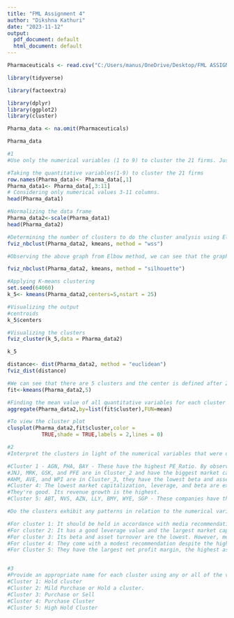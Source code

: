 ---
title: "FML Assignment 4"
author: "Dikshna Kathuri"
date: "2023-11-12"
output:
  pdf_document: default
  html_document: default
---
```{r}
Pharmaceuticals <- read.csv("C:/Users/manus/OneDrive/Desktop/FML ASSIGNMENTS/FML 4/Pharmaceuticals.csv")
```

```{r}
library(tidyverse)
```

```{r}
library(factoextra)
```

```{r}
library(dplyr)
library(ggplot2)
library(cluster)
```

```{r}
Pharma_data <- na.omit(Pharmaceuticals) 

Pharma_data
```

```{r}
#1
#Use only the numerical variables (1 to 9) to cluster the 21 firms. Justify the various choices made in conducting the cluster analysis, such as weights for different variables, the specific clustering algorithm(s) used, the number of clusters formed, and so on.

```

```{r}
#Taking the quantitative variables(1-9) to cluster the 21 firms
row.names(Pharma_data)<- Pharma_data[,1]
Pharma_data1<- Pharma_data[,3:11]
# Considering only numerical values 3-11 columns.
head(Pharma_data1)
```

```{r}
#Normalizing the data frame 
Pharma_data2<-scale(Pharma_data1)
head(Pharma_data2)
```

```{r}
#Determining the number of clusters to do the cluster analysis using Elbow Method
fviz_nbclust(Pharma_data2, kmeans, method = "wss")
```

```{r}
#Observing the above graph from Elbow method, we can see that the graph is not clear to choose k=2 or 3 or 4 or 5. Silhouette method for determining no. of clusters

fviz_nbclust(Pharma_data2, kmeans, method = "silhouette")

```

```{r}
#Applying K-means clustering 
set.seed(64060)
k_5<- kmeans(Pharma_data2,centers=5,nstart = 25)
```

```{r}
#Visualizing the output
#centroids
k_5$centers
```

```{r}
#Visualizing the clusters
fviz_cluster(k_5,data = Pharma_data2) 
```

```{r}
k_5
```

```{r}
distance<- dist(Pharma_data2, method = "euclidean")
fviz_dist(distance)
```

```{r}
#We can see that there are 5 clusters and the center is defined after 25 restarts which is determined in k - means. K - Means Cluster Analysis Fit the data with 5 clusters
fit<-kmeans(Pharma_data2,5)
```


```{r}
#Finding the mean value of all quantitative variables for each cluster
aggregate(Pharma_data2,by=list(fit$cluster),FUN=mean)

```

```{r}
#To view the cluster plot
clusplot(Pharma_data2,fit$cluster,color =
           TRUE,shade = TRUE,labels = 2,lines = 0)

```

```{r}
#2
#Interpret the clusters in light of the numerical variables that were utilised to create them.

#Cluster 1 - AGN, PHA, BAY - These have the highest PE_Ratio. By observing the mean values of all quantitative variables for each cluster. The ROE value is poor.
#JNJ, MRK, GSK, and PFE are in Cluster_2 and have the biggest market capitalization and good leverage value.
#AHM, AVE, and WPI are in Cluster_3, they have the lowest beta and asset turnover.
#Cluster 4: The lowest market capitalization, leverage, and beta are exhibited by IVX, MRX, ELN, and CHTT.
#They're good. Its revenue growth is the highest.
#Cluster 5: ABT, NVS, AZN, LLY, BMY, WYE, SGP - These companies have the largest net profit margin, the biggest asset turnover, and the lowest sales growth.

#Do the clusters exhibit any patterns in relation to the numerical variables (10–12)? (those not utilized in cluster formation)

#For cluster 1: It should be held in accordance with media recommendations as it has the highest PE Ratio.
#For cluster 2: It has a good leverage value and the largest market capitalization. Additionally, they can be rather violent.
#For cluster 3: Its beta and asset turnover are the lowest. However, media endorsements are very positive.
#For cluster 4: They come with a modest recommendation despite the high leverage ratio.
#For Cluster 5: They have the largest net profit margin, the highest asset turnover, and the lowest revenue growth.


#3
#Provide an appropriate name for each cluster using any or all of the variables in the dataset.
#Cluster 1: Hold cluster
#Cluster 2: Mild Purchase or Hold a cluster.
#Cluster 3: Purchase or Sell
#Cluster 4: Purchase Cluster
#Cluster 5: High Hold Cluster
```
